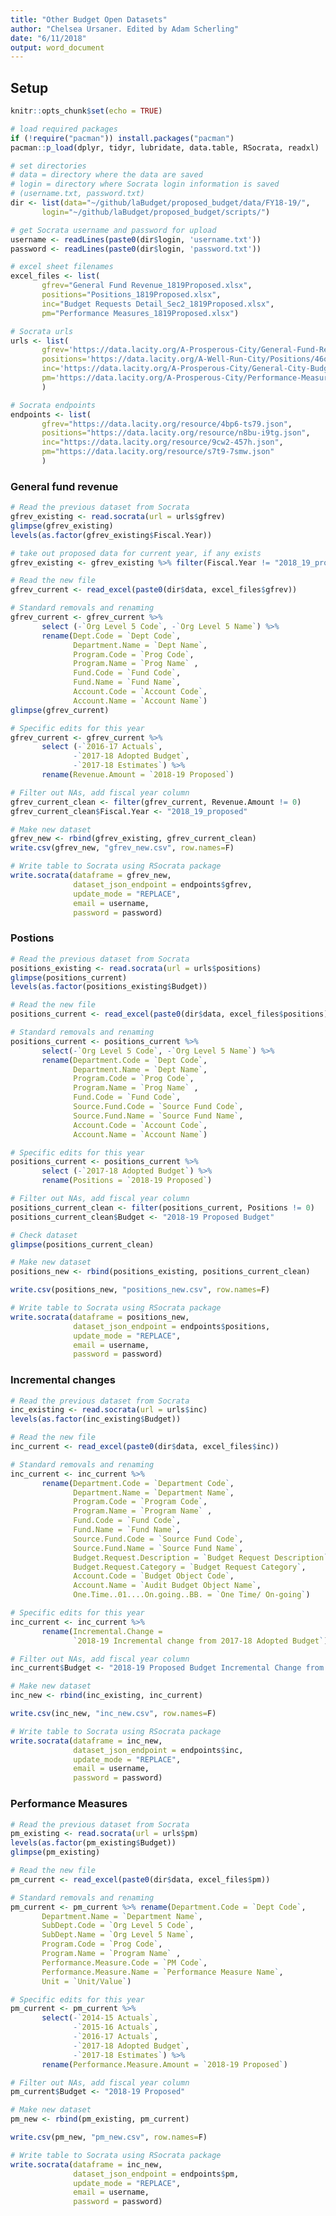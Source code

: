 ```yaml
---
title: "Other Budget Open Datasets"
author: "Chelsea Ursaner. Edited by Adam Scherling"
date: "6/11/2018"
output: word_document
---
```


## Setup

```r
knitr::opts_chunk$set(echo = TRUE)

# load required packages
if (!require("pacman")) install.packages("pacman")
pacman::p_load(dplyr, tidyr, lubridate, data.table, RSocrata, readxl)

# set directories
# data = directory where the data are saved
# login = directory where Socrata login information is saved
# (username.txt, password.txt)
dir <- list(data="~/github/laBudget/proposed_budget/data/FY18-19/",
       login="~/github/laBudget/proposed_budget/scripts/")

# get Socrata username and password for upload
username <- readLines(paste0(dir$login, 'username.txt'))
password <- readLines(paste0(dir$login, 'password.txt'))

# excel sheet filenames
excel_files <- list(
       gfrev="General Fund Revenue_1819Proposed.xlsx",
       positions="Positions_1819Proposed.xlsx",
       inc="Budget Requests Detail_Sec2_1819Proposed.xlsx",
       pm="Performance Measures_1819Proposed.xlsx")

# Socrata urls
urls <- list(
       gfrev='https://data.lacity.org/A-Prosperous-City/General-Fund-Revenue/qrkr-kfbh',
       positions='https://data.lacity.org/A-Well-Run-City/Positions/46qe-t7np',
       inc='https://data.lacity.org/A-Prosperous-City/General-City-Budget-Incremental-Changes/k4k6-bwwv',
       pm='https://data.lacity.org/A-Prosperous-City/Performance-Measures/bywz-284j'
       )

# Socrata endpoints
endpoints <- list(
       gfrev="https://data.lacity.org/resource/4bp6-ts79.json",
       positions="https://data.lacity.org/resource/n8bu-i9tg.json",
       inc="https://data.lacity.org/resource/9cw2-457h.json",
       pm="https://data.lacity.org/resource/s7t9-7smw.json"
       )

```

### General fund revenue

```r
# Read the previous dataset from Socrata
gfrev_existing <- read.socrata(url = urls$gfrev)
glimpse(gfrev_existing)
levels(as.factor(gfrev_existing$Fiscal.Year))

# take out proposed data for current year, if any exists
gfrev_existing <- gfrev_existing %>% filter(Fiscal.Year != "2018_19_proposed")

# Read the new file
gfrev_current <- read_excel(paste0(dir$data, excel_files$gfrev))

# Standard removals and renaming
gfrev_current <- gfrev_current %>% 
       select (-`Org Level 5 Code`, -`Org Level 5 Name`) %>% 
       rename(Dept.Code = `Dept Code`,
              Department.Name = `Dept Name`,
              Program.Code = `Prog Code`,
              Program.Name = `Prog Name` ,
              Fund.Code = `Fund Code`,
              Fund.Name = `Fund Name`,
              Account.Code = `Account Code`,
              Account.Name = `Account Name`)
glimpse(gfrev_current)

# Specific edits for this year
gfrev_current <- gfrev_current %>% 
       select (-`2016-17 Actuals`,
              -`2017-18 Adopted Budget`,
              -`2017-18 Estimates`) %>% 
       rename(Revenue.Amount = `2018-19 Proposed`)

# Filter out NAs, add fiscal year column
gfrev_current_clean <- filter(gfrev_current, Revenue.Amount != 0)
gfrev_current_clean$Fiscal.Year <- "2018_19_proposed"

# Make new dataset
gfrev_new <- rbind(gfrev_existing, gfrev_current_clean)
write.csv(gfrev_new, "gfrev_new.csv", row.names=F)

# Write table to Socrata using RSocrata package
write.socrata(dataframe = gfrev_new,
              dataset_json_endpoint = endpoints$gfrev,
              update_mode = "REPLACE",
              email = username,
              password = password)
```

### Postions
```r
# Read the previous dataset from Socrata
positions_existing <- read.socrata(url = urls$positions)
glimpse(positions_current)
levels(as.factor(positions_existing$Budget))

# Read the new file
positions_current <- read_excel(paste0(dir$data, excel_files$positions))

# Standard removals and renaming
positions_current <- positions_current %>% 
       select(-`Org Level 5 Code`, -`Org Level 5 Name`) %>% 
       rename(Department.Code = `Dept Code`,
              Department.Name = `Dept Name`,
              Program.Code = `Prog Code`,
              Program.Name = `Prog Name` ,
              Fund.Code = `Fund Code`,
              Source.Fund.Code = `Source Fund Code`,
              Source.Fund.Name = `Source Fund Name`,
              Account.Code = `Account Code`,
              Account.Name = `Account Name`)

# Specific edits for this year
positions_current <- positions_current %>% 
       select (-`2017-18 Adopted Budget`) %>% 
       rename(Positions = `2018-19 Proposed`)

# Filter out NAs, add fiscal year column
positions_current_clean <- filter(positions_current, Positions != 0)
positions_current_clean$Budget <- "2018-19 Proposed Budget"

# Check dataset
glimpse(positions_current_clean)

# Make new dataset
positions_new <- rbind(positions_existing, positions_current_clean)

write.csv(positions_new, "positions_new.csv", row.names=F)

# Write table to Socrata using RSocrata package
write.socrata(dataframe = positions_new,
              dataset_json_endpoint = endpoints$positions,
              update_mode = "REPLACE",
              email = username,
              password = password)
```

### Incremental changes
```r
# Read the previous dataset from Socrata
inc_existing <- read.socrata(url = urls$inc)
levels(as.factor(inc_existing$Budget))

# Read the new file
inc_current <- read_excel(paste0(dir$data, excel_files$inc))

# Standard removals and renaming
inc_current <- inc_current %>% 
       rename(Department.Code = `Department Code`,
              Department.Name = `Department Name`,
              Program.Code = `Program Code`,
              Program.Name = `Program Name` ,
              Fund.Code = `Fund Code`,
              Fund.Name = `Fund Name`,
              Source.Fund.Code = `Source Fund Code`,
              Source.Fund.Name = `Source Fund Name`,
              Budget.Request.Description = `Budget Request Description`,
              Budget.Request.Category = `Budget Request Category`,
              Account.Code = `Budget Object Code`,
              Account.Name = `Audit Budget Object Name`,
              One.Time..01....On.going..BB. = `One Time/ On-going`)

# Specific edits for this year
inc_current <- inc_current %>% 
       rename(Incremental.Change = 
              `2018-19 Incremental change from 2017-18 Adopted Budget`)

# Filter out NAs, add fiscal year column
inc_current$Budget <- "2018-19 Proposed Budget Incremental Change from 2017-18 Adopted"

# Make new dataset
inc_new <- rbind(inc_existing, inc_current)

write.csv(inc_new, "inc_new.csv", row.names=F)

# Write table to Socrata using RSocrata package
write.socrata(dataframe = inc_new,
              dataset_json_endpoint = endpoints$inc,
              update_mode = "REPLACE",
              email = username,
              password = password)
```

### Performance Measures
```r
# Read the previous dataset from Socrata
pm_existing <- read.socrata(url = urls$pm)
levels(as.factor(pm_existing$Budget))
glimpse(pm_existing)

# Read the new file
pm_current <- read_excel(paste0(dir$data, excel_files$pm))

# Standard removals and renaming
pm_current <- pm_current %>% rename(Department.Code = `Dept Code`,
       Department.Name = `Department Name`,
       SubDept.Code = `Org Level 5 Code`,
       SubDept.Name = `Org Level 5 Name`,
       Program.Code = `Prog Code`,
       Program.Name = `Program Name` ,
       Performance.Measure.Code = `PM Code`,
       Performance.Measure.Name = `Performance Measure Name`,
       Unit = `Unit/Value`)

# Specific edits for this year
pm_current <- pm_current %>% 
       select(-`2014-15 Actuals`,
              -`2015-16 Actuals`,
              -`2016-17 Actuals`,
              -`2017-18 Adopted Budget`,
              -`2017-18 Estimates`) %>% 
       rename(Performance.Measure.Amount = `2018-19 Proposed`)

# Filter out NAs, add fiscal year column
pm_current$Budget <- "2018-19 Proposed"

# Make new dataset
pm_new <- rbind(pm_existing, pm_current)

write.csv(pm_new, "pm_new.csv", row.names=F)

# Write table to Socrata using RSocrata package
write.socrata(dataframe = inc_new,
              dataset_json_endpoint = endpoints$pm,
              update_mode = "REPLACE",
              email = username,
              password = password)
```

